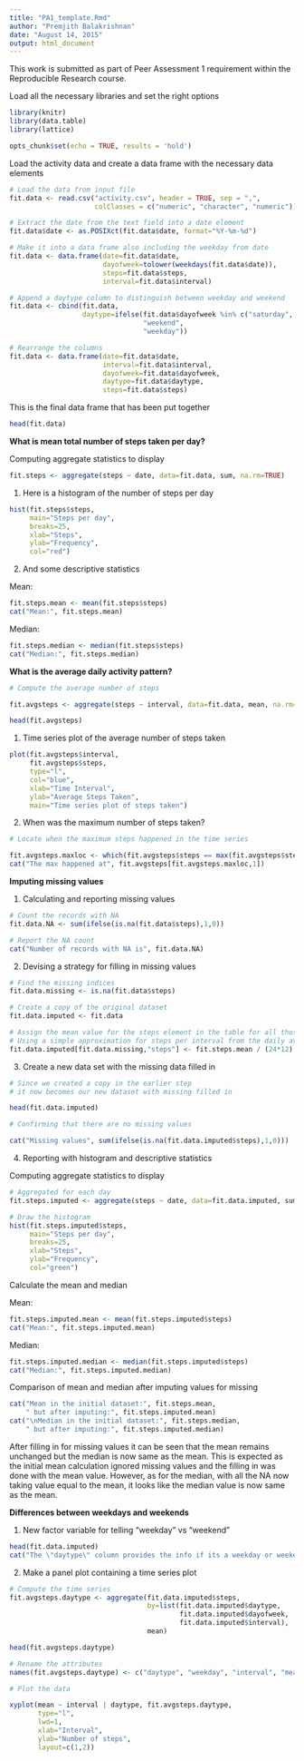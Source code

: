```yaml
---
title: "PA1_template.Rmd"
author: "Premjith Balakrishnan"
date: "August 14, 2015"
output: html_document
---
```


This work is submitted as part of Peer Assessment 1 requirement within the Reproducible Research course.

Load all the necessary libraries and set the right options

```r
library(knitr)
library(data.table)
library(lattice)

opts_chunk$set(echo = TRUE, results = 'hold')

```

Load the activity data and create a data frame with the necessary data elements

```r
# Load the data from input file
fit.data <- read.csv("activity.csv", header = TRUE, sep = ",",
                     colClasses = c("numeric", "character", "numeric"))

# Extract the date from the text field into a date element
fit.data$date <- as.POSIXct(fit.data$date, format="%Y-%m-%d")

# Make it into a data frame also including the weekday from date
fit.data <- data.frame(date=fit.data$date, 
                       dayofweek=tolower(weekdays(fit.data$date)), 
                       steps=fit.data$steps, 
                       interval=fit.data$interval)

# Append a daytype column to distinguish between weekday and weekend
fit.data <- cbind(fit.data, 
                  daytype=ifelse(fit.data$dayofweek %in% c("saturday", "sunday"), 
                                 "weekend", 
                                 "weekday"))

# Rearrange the columns
fit.data <- data.frame(date=fit.data$date,
                       interval=fit.data$interval,
                       dayofweek=fit.data$dayofweek,
                       daytype=fit.data$daytype,
                       steps=fit.data$steps)


```
This is the final data frame that has been put together
```r

head(fit.data)

```
<b>What is mean total number of steps taken per day?</b>

Computing aggregate statistics to display
```r
fit.steps <- aggregate(steps ~ date, data=fit.data, sum, na.rm=TRUE)
```

1. Here is a histogram of the number of steps per day

```r
hist(fit.steps$steps, 
     main="Steps per day", 
     breaks=25,
     xlab="Steps", 
     ylab="Frequency", 
     col="red")
```

2. And some descriptive statistics

Mean: 
```r
fit.steps.mean <- mean(fit.steps$steps)
cat("Mean:", fit.steps.mean)
```

Median:
```r
fit.steps.median <- median(fit.steps$steps)
cat("Median:", fit.steps.median)
```

<b>What is the average daily activity pattern?</b>

```r
# Compute the average number of steps

fit.avgsteps <- aggregate(steps ~ interval, data=fit.data, mean, na.rm=TRUE)

head(fit.avgsteps)

```

1. Time series plot of the average number of steps taken 

```r
plot(fit.avgsteps$interval, 
     fit.avgsteps$steps, 
     type="l", 
     col="blue", 
     xlab="Time Interval", 
     ylab="Average Steps Taken", 
     main="Time series plot of steps taken")

```


2. When was the maximum number of steps taken?

```r
# Locate when the maximum steps happened in the time series

fit.avgsteps.maxloc <- which(fit.avgsteps$steps == max(fit.avgsteps$steps))
cat("The max happened at", fit.avgsteps[fit.avgsteps.maxloc,1])

```

<b>Imputing missing values</b>

1. Calculating and reporting missing values

```r
# Count the records with NA
fit.data.NA <- sum(ifelse(is.na(fit.data$steps),1,0))

# Report the NA count
cat("Number of records with NA is", fit.data.NA)

```
2. Devising a strategy for filling in missing values


```r
# Find the missing indices
fit.data.missing <- is.na(fit.data$steps)

# Create a copy of the original dataset
fit.data.imputed <- fit.data

# Assign the mean value for the steps element in the table for all those indices
# Using a simple approximation for steps per interval from the daily averages
fit.data.imputed[fit.data.missing,"steps"] <- fit.steps.mean / (24*12)

```

3. Create a new data set with the missing data filled in

```r

# Since we created a copy in the earlier step 
# it now becomes our new dataset with missing filled in

head(fit.data.imputed)

# Confirming that there are no missing values

cat("Missing values", sum(ifelse(is.na(fit.data.imputed$steps),1,0)))

```
4. Reporting with histogram and descriptive statistics

Computing aggregate statistics to display
```r
# Aggregated for each day
fit.steps.imputed <- aggregate(steps ~ date, data=fit.data.imputed, sum, na.rm=TRUE)
```

```r
# Draw the histogram
hist(fit.steps.imputed$steps, 
     main="Steps per day", 
     breaks=25,
     xlab="Steps", 
     ylab="Frequency", 
     col="green")

```

Calculate the mean and median

Mean: 
```r
fit.steps.imputed.mean <- mean(fit.steps.imputed$steps)
cat("Mean:", fit.steps.imputed.mean)
```

Median:
```r
fit.steps.imputed.median <- median(fit.steps.imputed$steps)
cat("Median:", fit.steps.imputed.median)
```

Comparison of mean and median after imputing values for missing

```r

cat("Mean in the initial dataset:", fit.steps.mean, 
    " but after imputing:", fit.steps.imputed.mean)
cat("\nMedian in the initial dataset:", fit.steps.median, 
    " but after imputing:", fit.steps.imputed.median)

```
After filling in for missing values it can be seen that the mean remains unchanged but the median is now same as the mean. This is expected as the initial mean calculation ignored missing values and the filling in was done with the mean value. However, as for the median, with all the NA now taking value equal to the mean, it looks like the median value is now same as the mean. 


<b>Differences between weekdays and weekends</b>

1. New factor variable for telling "weekday" vs "weekend"

```r

head(fit.data.imputed)
cat("The \"daytype\" column provides the info if its a weekday or weekend")

```

2. Make a panel plot containing a time series plot

```r
# Compute the time series
fit.avgsteps.daytype <- aggregate(fit.data.imputed$steps,
                                  by=list(fit.data.imputed$daytype,
                                          fit.data.imputed$dayofweek,
                                          fit.data.imputed$interval),
                                  mean)

head(fit.avgsteps.daytype)

# Rename the attributes
names(fit.avgsteps.daytype) <- c("daytype", "weekday", "interval", "mean")

# Plot the data

xyplot(mean ~ interval | daytype, fit.avgsteps.daytype, 
       type="l", 
       lwd=1, 
       xlab="Interval", 
       ylab="Number of steps", 
       layout=c(1,2))

```




